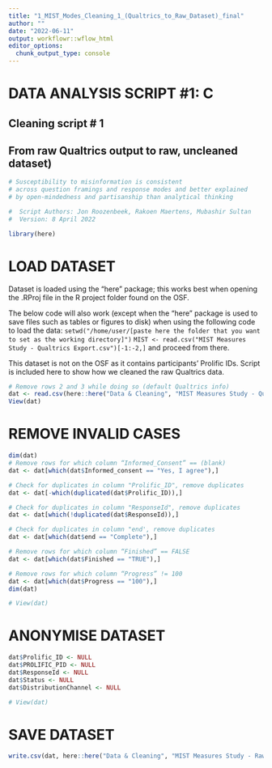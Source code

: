 ```yaml
---
title: "1_MIST_Modes_Cleaning_1_(Qualtrics_to_Raw_Dataset)_final"
author: ""
date: "2022-06-11"
output: workflowr::wflow_html
editor_options:
  chunk_output_type: console
---
```


#  DATA ANALYSIS SCRIPT #1: C
## Cleaning script # 1
## From raw Qualtrics output to raw, uncleaned dataset)
```r
# Susceptibility to misinformation is consistent 
# across question framings and response modes and better explained 
# by open-mindedness and partisanship than analytical thinking

#  Script Authors: Jon Roozenbeek, Rakoen Maertens, Mubashir Sultan
#  Version: 8 April 2022
```

```r
library(here)
```

# LOAD DATASET

Dataset is loaded using the "here" package; this works best when opening the .RProj file in the R project folder found on the OSF.

The below code will also work (except when the "here" package is used to save files such as tables or figures to disk) when using the following code to load the data:
`setwd("/home/user/[paste here the folder that you want to set as the working directory]")`
`MIST <- read.csv("MIST Measures Study - Qualtrics Export.csv")[-1:-2,]`
and proceed from there.

This dataset is not on the OSF as it contains participants' Prolific IDs.
Script is included here to show how we cleaned the raw Qualtrics data.
```r
# Remove rows 2 and 3 while doing so (default Qualtrics info)
dat <- read.csv(here::here("Data & Cleaning", "MIST Measures Study - Qualtrics Export.csv"))[-1:-2,]
View(dat)
```


# REMOVE INVALID CASES
```r
dim(dat)
# Remove rows for which column “Informed_Consent” == (blank)
dat <- dat[which(dat$Informed_consent == "Yes, I agree"),]

# Check for duplicates in column "Prolific_ID", remove duplicates
dat <- dat[-which(duplicated(dat$Prolific_ID)),]

# Check for duplicates in column "ResponseId", remove duplicates
dat <- dat[which(!duplicated(dat$ResponseId)),]

# Check for duplicates in column "end', remove duplicates
dat <- dat[which(dat$end == "Complete"),]

# Remove rows for which column “Finished” == FALSE
dat <- dat[which(dat$Finished == "TRUE"),]

# Remove rows for which column “Progress” != 100
dat <- dat[which(dat$Progress == "100"),]
dim(dat)

# View(dat)
```

# ANONYMISE DATASET
```r
dat$Prolific_ID <- NULL
dat$PROLIFIC_PID <- NULL
dat$ResponseId <- NULL
dat$Status <- NULL
dat$DistributionChannel <- NULL

# View(dat)
```

# SAVE DATASET
```r
write.csv(dat, here::here("Data & Cleaning", "MIST Measures Study - Raw Dataset.csv"), row.names=FALSE)

```

